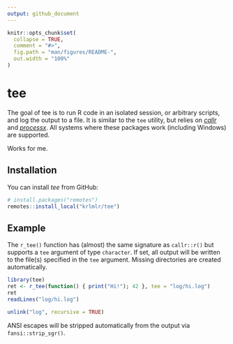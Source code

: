```yaml
---
output: github_document
---
```


<!-- README.md is generated from README.Rmd. Please edit that file -->

```r
knitr::opts_chunk$set(
  collapse = TRUE,
  comment = "#>",
  fig.path = "man/figures/README-",
  out.width = "100%"
)
```
# tee

The goal of tee is to run R code in an isolated session, or arbitrary scripts, and log the output to a file.  It is similar to the `tee` utility, but relies on [*callr*](https://github.com/r-lib/callr) and [*processx*](https://github.com/r-lib/processx). All systems where these packages work (including Windows) are supported.

Works for me.


## Installation

You can install *tee* from GitHub:

``` r
# install.packages("remotes")
remotes::install_local("krlmlr/tee")
```

## Example

The `r_tee()` function has (almost) the same signature as `callr::r()` but supports a `tee` argument of type `character`. If set, all output will be written to the file(s) specified in the `tee` argument. Missing directories are created automatically.

```r
library(tee)
ret <- r_tee(function() { print("Hi!"); 42 }, tee = "log/hi.log")
ret
readLines("log/hi.log")
```

```r
unlink("log", recursive = TRUE)
```

ANSI escapes will be stripped automatically from the output via `fansi::strip_sgr()`.
